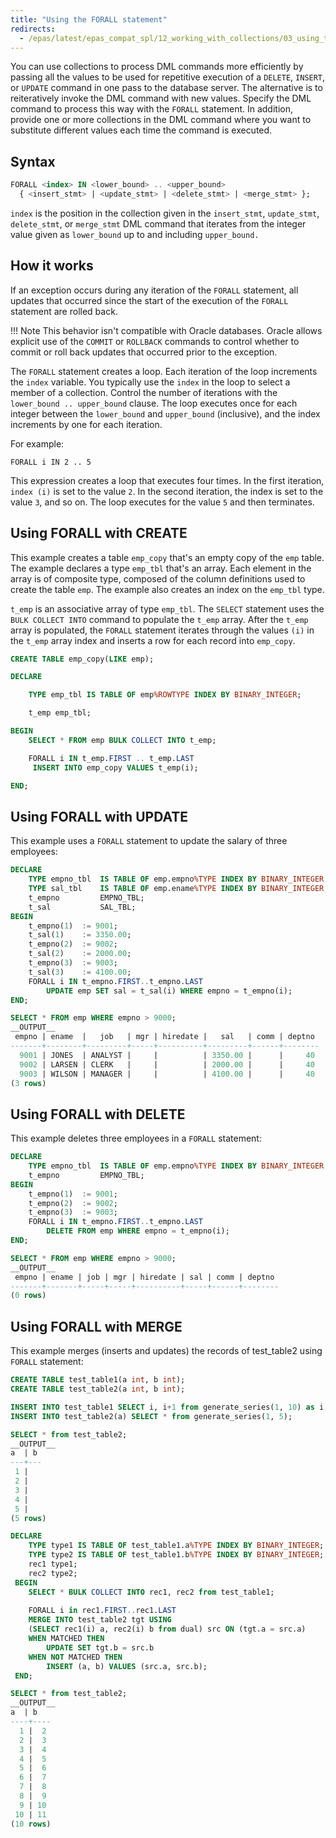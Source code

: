 ```yaml
---
title: "Using the FORALL statement"
redirects:
  - /epas/latest/epas_compat_spl/12_working_with_collections/03_using_the_forall_statement/ #generated for docs/epas/reorg-role-use-case-mode
---
```


<div id="using_the_forall_statement" class="registered_link"></div>

You can use collections to process DML commands more efficiently by passing all the values to be used for repetitive execution of a `DELETE`, `INSERT`, or `UPDATE` command in one pass to the database server. The alternative is to reiteratively invoke the DML command with new values. Specify the DML command to process this way with the `FORALL` statement. In addition, provide one or more collections in the DML command where you want to substitute different values each time the command is executed.

## Syntax 

```sql
FORALL <index> IN <lower_bound> .. <upper_bound>
  { <insert_stmt> | <update_stmt> | <delete_stmt> | <merge_stmt> };
```

`index` is the position in the collection given in the `insert_stmt`, `update_stmt`, `delete_stmt`, or `merge_stmt` DML command that iterates from the integer value given as `lower_bound` up to and including `upper_bound.`

## How it works

If an exception occurs during any iteration of the `FORALL` statement, all updates that occurred since the start of the execution of the `FORALL` statement are rolled back. 

!!! Note 
    This behavior isn't compatible with Oracle databases. Oracle allows explicit use of the `COMMIT` or `ROLLBACK` commands to control whether to commit or roll back updates that occurred prior to the exception.

The `FORALL` statement creates a loop. Each iteration of the loop increments the `index` variable. You typically use the `index` in the loop to select a member of a collection. Control the number of iterations with the `lower_bound .. upper_bound` clause. The loop executes once for each integer between the `lower_bound` and `upper_bound` (inclusive), and the index increments by one for each iteration. 

For example:

`FORALL i IN 2 .. 5`

This expression creates a loop that executes four times. In the first iteration, `index (i)` is set to the value `2`. In the second iteration, the index is set to the value `3`, and so on. The loop executes for the value `5` and then terminates.

## Using FORALL with CREATE

This example creates a table `emp_copy` that's an empty copy of the `emp` table. The example declares a type `emp_tbl` that's an array. Each element in the array is of composite type, composed of the column definitions used to create the table `emp`. The example also creates an index on the `emp_tbl` type.

`t_emp` is an associative array of type `emp_tbl`. The `SELECT` statement uses the `BULK COLLECT INTO` command to populate the `t_emp` array. After the `t_emp` array is populated, the `FORALL` statement iterates through the values `(i)` in the `t_emp` array index and inserts a row for each record into `emp_copy`.

```sql
CREATE TABLE emp_copy(LIKE emp);

DECLARE

    TYPE emp_tbl IS TABLE OF emp%ROWTYPE INDEX BY BINARY_INTEGER;

    t_emp emp_tbl;

BEGIN
    SELECT * FROM emp BULK COLLECT INTO t_emp;

    FORALL i IN t_emp.FIRST .. t_emp.LAST
     INSERT INTO emp_copy VALUES t_emp(i);

END;
```

## Using FORALL with UPDATE

This example uses a `FORALL` statement to update the salary of three employees:

```sql
DECLARE
    TYPE empno_tbl  IS TABLE OF emp.empno%TYPE INDEX BY BINARY_INTEGER;
    TYPE sal_tbl    IS TABLE OF emp.ename%TYPE INDEX BY BINARY_INTEGER;
    t_empno         EMPNO_TBL;
    t_sal           SAL_TBL;
BEGIN
    t_empno(1)  := 9001;
    t_sal(1)    := 3350.00;
    t_empno(2)  := 9002;
    t_sal(2)    := 2000.00;
    t_empno(3)  := 9003;
    t_sal(3)    := 4100.00;
    FORALL i IN t_empno.FIRST..t_empno.LAST
        UPDATE emp SET sal = t_sal(i) WHERE empno = t_empno(i);
END;

SELECT * FROM emp WHERE empno > 9000;
__OUTPUT__
 empno | ename  |   job   | mgr | hiredate |   sal   | comm | deptno
-------+--------+---------+-----+----------+---------+------+--------
  9001 | JONES  | ANALYST |     |          | 3350.00 |      |     40
  9002 | LARSEN | CLERK   |     |          | 2000.00 |      |     40
  9003 | WILSON | MANAGER |     |          | 4100.00 |      |     40
(3 rows)
```

## Using FORALL with DELETE

This example deletes three employees in a `FORALL` statement:

```sql
DECLARE
    TYPE empno_tbl  IS TABLE OF emp.empno%TYPE INDEX BY BINARY_INTEGER;
    t_empno         EMPNO_TBL;
BEGIN
    t_empno(1)  := 9001;
    t_empno(2)  := 9002;
    t_empno(3)  := 9003;
    FORALL i IN t_empno.FIRST..t_empno.LAST
        DELETE FROM emp WHERE empno = t_empno(i);
END;

SELECT * FROM emp WHERE empno > 9000;
__OUTPUT__
 empno | ename | job | mgr | hiredate | sal | comm | deptno
-------+-------+-----+-----+----------+-----+------+--------
(0 rows)
```

## Using FORALL with MERGE

This example merges (inserts and updates) the records of test_table2 using `FORALL` statement:

```sql
CREATE TABLE test_table1(a int, b int);
CREATE TABLE test_table2(a int, b int);

INSERT INTO test_table1 SELECT i, i+1 from generate_series(1, 10) as i;
INSERT INTO test_table2(a) SELECT * from generate_series(1, 5);

SELECT * from test_table2;
__OUTPUT__
a  | b 
---+---
 1 |  
 2 |  
 3 |  
 4 |  
 5 |  
(5 rows)
```

```sql
DECLARE
 	TYPE type1 IS TABLE OF test_table1.a%TYPE INDEX BY BINARY_INTEGER;
 	TYPE type2 IS TABLE OF test_table1.b%TYPE INDEX BY BINARY_INTEGER;
 	rec1 type1;
 	rec2 type2;
 BEGIN
 	SELECT * BULK COLLECT INTO rec1, rec2 from test_table1;
 
 	FORALL i in rec1.FIRST..rec1.LAST
 	MERGE INTO test_table2 tgt USING
 	(SELECT rec1(i) a, rec2(i) b from dual) src ON (tgt.a = src.a)
 	WHEN MATCHED THEN
   		UPDATE SET tgt.b = src.b
 	WHEN NOT MATCHED THEN
   		INSERT (a, b) VALUES (src.a, src.b);
 END;

SELECT * from test_table2;
__OUTPUT__
a  | b  
----+----
  1 |  2
  2 |  3
  3 |  4
  4 |  5
  5 |  6
  6 |  7
  7 |  8
  8 |  9
  9 | 10
 10 | 11
(10 rows)
